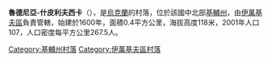 {{coord|50|53|11|N|29|59|5|E|scale:30000|display=title}}

'''魯德尼亞-什皮利夫西卡'''（{{lang-uk|Рудня-Шпилівська}}），是[[烏克蘭|烏克蘭]]的村落，位於該國中北部[[基輔州|基輔州]]，由[[伊萬基夫區|伊萬基夫區]]負責管轄，始建於1600年，面積0.4平方公里，海拔高度118米，2001年人口107，人口密度每平方公里267.5人。

{{DEFAULTSORT:Рудня-Шпилівська}}
[[Category:基輔州村落|Category:基輔州村落]]
[[Category:伊萬基夫區村落|Category:伊萬基夫區村落]]


{{Kiev-geo-stub}}